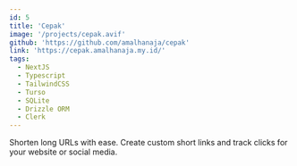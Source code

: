 ```yaml
---
id: 5
title: 'Cepak'
image: '/projects/cepak.avif'
github: 'https://github.com/amalhanaja/cepak'
link: 'https://cepak.amalhanaja.my.id/'
tags:
  - NextJS
  - Typescript
  - TailwindCSS
  - Turso
  - SQLite
  - Drizzle ORM
  - Clerk
---
```


Shorten long URLs with ease. Create custom short links and track clicks for your website or social media.